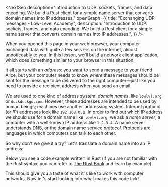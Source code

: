 
<NextSeo
  description="Introduction to UDP: sockets, frames, and data encoding. We build a Rust client for a simple name server that converts domain names into IP addresses."
  openGraph={{
    title: "Exchanging UDP messages - Low-Level Academy",
    description:
      "Introduction to UDP: sockets, frames, and data encoding. We build a Rust client for a simple name server that converts domain names into IP addresses.",
  }}
/>

When you opened this page in your web browser, your computer exchanged data with quite a few servers on the internet,
almost unnoticeably to you. In this lesson, we’ll build a network client application, which does something similar to
your browser in this situation.

It all starts with an _address_: you want to send a message to your friend Alice, but your computer needs to know
_where_ these messages should be sent for the message to be delivered to the right computer—just like you need to
provide a recipient address when you send an email.

We are used to one kind of address system: _domain names_, like `lowlvl.org` or `duckduckgo.com`. However, these
addresses are intended to be used by human beings; machines use another addressing system.
Internet protocol (or _IP_) addresses look like `192.168.0.1`. In order to find out which IP address we should use
for a domain name like `lowlvl.org`, we ask a _name server_, a computer with a well-known IP address like
`1.2.3.4`. A name server understands DNS, or the domain name service _protocol_. Protocols are languages in
which computers can talk to each other.

So why don't we give it a try? Let's translate a domain name into an IP address:

<div id="lesson1-dns-form">
  <DnsRequestForm />
</div>

Below you see a code example written in Rust (if you are not familiar with the Rust syntax, you can refer to
[The Rust Book](https://doc.rust-lang.org/book/) and learn by example).

<Playground id="fullDemo" codeWrapperFn={wrapFullDemoCode}>
  <FullDemoVis />
</Playground>

This should give you a taste of what it's like to work with computer networks. Now let's start looking into
what makes this code tick!
